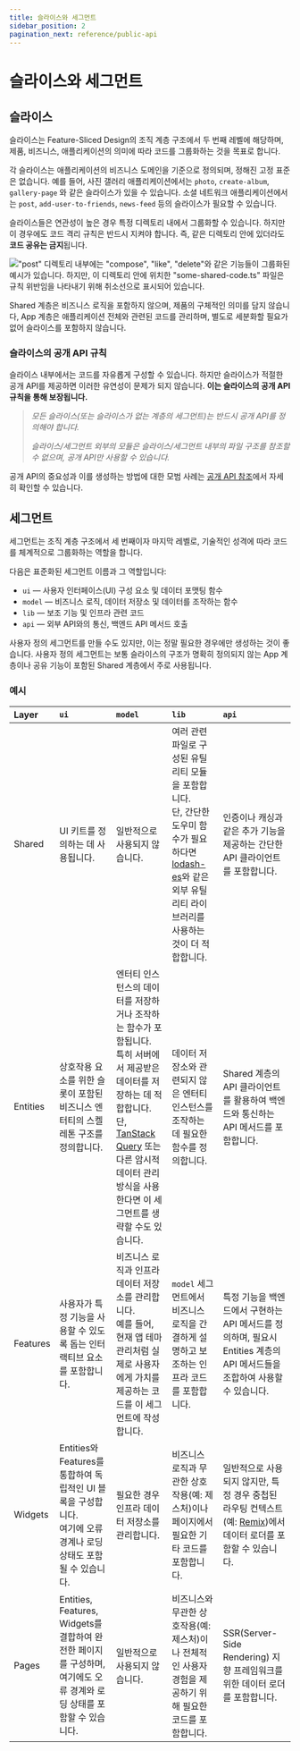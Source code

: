 ```yaml
---
title: 슬라이스와 세그먼트
sidebar_position: 2
pagination_next: reference/public-api
---
```


# 슬라이스와 세그먼트

## 슬라이스

슬라이스는 Feature-Sliced Design의 조직 계층 구조에서 두 번째 레벨에 해당하며, 제품, 비즈니스, 애플리케이션의 의미에 따라 코드를 그룹화하는 것을 목표로 합니다.

각 슬라이스는 애플리케이션의 비즈니스 도메인을 기준으로 정의되며, 정해진 고정 표준은 없습니다. 예를 들어, 사진 갤러리 애플리케이션에서는 `photo`, `create-album`, `gallery-page` 와 같은 슬라이스가 있을 수 있습니다. 소셜 네트워크 애플리케이션에서는 `post`, `add-user-to-friends`, `news-feed` 등의 슬라이스가 필요할 수 있습니다.

슬라이스들은 연관성이 높은 경우 특정 디렉토리 내에서 그룹화할 수 있습니다. 하지만 이 경우에도 코드 격리 규칙은 반드시 지켜야 합니다. 즉, 같은 디렉토리 안에 있더라도 **코드 공유는 금지**됩니다.

!["post" 디렉토리 내부에는 "compose", "like", "delete"와 같은 기능들이 그룹화된 예시가 있습니다. 하지만, 이 디렉토리 안에 위치한 "some-shared-code.ts" 파일은 규칙 위반임을 나타내기 위해 취소선으로 표시되어 있습니다.](/img/graphic-nested-slices.svg)

Shared 계층은 비즈니스 로직을 포함하지 않으며, 제품의 구체적인 의미를 담지 않습니다, App 계층은 애플리케이션 전체와 관련된 코드를 관리하며, 별도로 세분화할 필요가 없어 슬라이스를 포함하지 않습니다.

### 슬라이스의 공개 API 규칙

슬라이스 내부에서는 코드를 자유롭게 구성할 수 있습니다. 하지만 슬라이스가 적절한 공개 API를 제공하면 이러한 유연성이 문제가 되지 않습니다. **이는 슬라이스의 공개 API 규칙을 통해 보장됩니다.**

> _모든 슬라이스(또는 슬라이스가 없는 계층의 세그먼트)는 반드시 공개 API를 정의해야 합니다._
>
> _슬라이스/세그먼트 외부의 모듈은 슬라이스/세그먼트 내부의 파일 구조를 참조할 수 없으며, 공개 API만 사용할 수 있습니다._ 

공개 API의 중요성과 이를 생성하는 방법에 대한 모범 사례는 [공개 API 참조][ref--public-api]에서 자세히 확인할 수 있습니다.

## 세그먼트

세그먼트는 조직 계층 구조에서 세 번째이자 마지막 레벨로, 기술적인 성격에 따라 코드를 체계적으로 그룹화하는 역할을 합니다.

다음은 표준화된 세그먼트 이름과 그 역할입니다:
* `ui` — 사용자 인터페이스(UI) 구성 요소 및 데이터 포맷팅 함수
* `model` — 비즈니스 로직, 데이터 저장소 및 데이터를 조작하는 함수
* `lib` — 보조 기능 및 인프라 관련 코드
* `api` — 외부 API와의 통신, 백엔드 API 메서드 호출

사용자 정의 세그먼트를 만들 수도 있지만, 이는 정말 필요한 경우에만 생성하는 것이 좋습니다. 사용자 정의 세그먼트는 보통 슬라이스의 구조가 명확히 정의되지 않는 App 계층이나 공유 기능이 포함된 Shared 계층에서 주로 사용됩니다.


### 예시

| Layer    | `ui`         | `model`      | `lib`        | `api`        |
| :------- | :----------- | :----------- | :----------- | :----------- |
| Shared   | UI 키트를 정의하는 데 사용됩니다.      | 일반적으로 사용되지 않습니다. | 여러 관련 파일로 구성된 유틸리티 모듈을 포함합니다. <br /> 단, 간단한 도우미 함수가 필요하다면 [lodash-es][ext--lodash]와 같은 외부 유틸리티 라이브러리를 사용하는 것이 더 적합합니다. | 인증이나 캐싱과 같은 추가 기능을 제공하는 간단한 API 클라이언트를 포함합니다. |
| Entities | 상호작용 요소를 위한 슬롯이 포함된 비즈니스 엔터티의 스켈레톤 구조를 정의합니다. | 엔터티 인스턴스의 데이터를 저장하거나 조작하는 함수가 포함됩니다. <br /> 특히 서버에서 제공받은 데이터를 저장하는 데 적합합니다. <br /> 단, [TanStack Query][ext--tanstack-query] 또는 다른 암시적 데이터 관리 방식을 사용한다면 이 세그먼트를 생략할 수도 있습니다. | 데이터 저장소와 관련되지 않은 엔터티 인스턴스를 조작하는 데 필요한 함수를 정의합니다. | Shared 계층의 API 클라이언트를 활용하여 백엔드와 통신하는 API 메서드를 포함합니다. |
| Features | 사용자가 특정 기능을 사용할 수 있도록 돕는 인터랙티브 요소를 포함합니다. | 비즈니스 로직과 인프라 데이터 저장소를 관리합니다. <br /> 예를 들어, 현재 앱 테마 관리처럼 실제로 사용자에게 가치를 제공하는 코드를 이 세그먼트에 작성합니다. | `model` 세그먼트에서 비즈니스 로직을 간결하게 설명하고 보조하는 인프라 코드를 포함합니다. | 특정 기능을 백엔드에서 구현하는 API 메서드를 정의하며, 필요시 Entities 계층의 API 메서드들을 조합하여 사용할 수 있습니다. |
| Widgets  | Entities와 Features를 통합하여 독립적인 UI 블록을 구성합니다. <br /> 여기에 오류 경계나 로딩 상태도 포함될 수 있습니다. | 필요한 경우 인프라 데이터 저장소를 관리합니다. | 비즈니스 로직과 무관한 상호작용(예: 제스처)이나 페이지에서 필요한 기타 코드를 포함합니다. | 일반적으로 사용되지 않지만, 특정 경우 중첩된 라우팅 컨텍스트(예: [Remix][ext--remix])에서 데이터 로더를 포함할 수 있습니다.
| Pages    | Entities, Features, Widgets를 결합하여 완전한 페이지를 구성하며, 여기에도 오류 경계와 로딩 상태를 포함할 수 있습니다. | 일반적으로 사용되지 않습니다. | 비즈니스와 무관한 상호작용(예: 제스처)이나 전체적인 사용자 경험을 제공하기 위해 필요한 코드를 포함합니다. | SSR(Server-Side Rendering) 지향 프레임워크를 위한 데이터 로더를 포함합니다. |


[ref--public-api]: /docs/reference/public-api
[ext--lodash]: https://www.npmjs.com/package/lodash-es
[ext--tanstack-query]: https://tanstack.com/query/latest
[ext--remix]: https://remix.run
